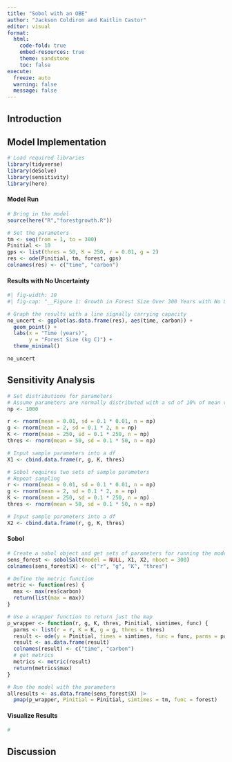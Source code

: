 ```yaml
---
title: "Sobol with an OBE"
author: "Jackson Coldiron and Kaitlin Castor"
editor: visual
format: 
  html:
    code-fold: true
    embed-resources: true
    theme: sandstone
    toc: false
execute:
  freeze: auto 
  warning: false
  message: false
---
```


## Introduction

## Model Implementation
```r
# Load required libraries
library(tidyverse)
library(deSolve)
library(sensitivity)
library(here)
```

#### Model Run
```r
# Bring in the model
source(here("R","forestgrowth.R"))

# Set the parameters
tm <- seq(from = 1, to = 300)
Pinitial <- 10
gps <- list(thres = 50, K = 250, r = 0.01, g = 2)
res <- ode(Pinitial, tm, forest, gps)
colnames(res) <- c("time", "carbon")

```

#### Results with No Uncertainty
```r
#| fig-width: 10
#| fig-cap: "__Figure 1: Growth in Forest Size Over 300 Years with No Uncertainty __: Holding the parameters fixed with given values, forest growth in terms of kilograms of Carbon is shown over 300 years. Forest size grows exponetially until it reaches the canopy closure threshold at 50 kg C. Then growth follows a linear model based on a carrying capacity of 250 kg C."

# Graph the results with a line signally carrying capacity
no_uncert <- ggplot(as.data.frame(res), aes(time, carbon)) +
  geom_point() +
  labs(x = "Time (years)",
       y = "Forest Size (kg C)") +
  theme_minimal()

no_uncert
```

## Sensitivity Analysis
```r
# Set distributions for parameters
# Assume parameters are normally distributed with a sd of 10% of mean value
np <- 1000

r <- rnorm(mean = 0.01, sd = 0.1 * 0.01, n = np)
g <- rnorm(mean = 2, sd = 0.1 * 2, n = np)
K <- rnorm(mean = 250, sd = 0.1 * 250, n = np)
thres <- rnorm(mean = 50, sd = 0.1 * 50, n = np)

# Input sample parameters into a df
X1 <- cbind.data.frame(r, g, K, thres)

# Sobol requires two sets of sample parameters
# Repeat sampling
r <- rnorm(mean = 0.01, sd = 0.1 * 0.01, n = np)
g <- rnorm(mean = 2, sd = 0.1 * 2, n = np)
K <- rnorm(mean = 250, sd = 0.1 * 250, n = np)
thres <- rnorm(mean = 50, sd = 0.1 * 50, n = np)

# Input sample parameters into a df
X2 <- cbind.data.frame(r, g, K, thres)
```

#### Sobol
```r
# Create a sobol object and get sets of parameters for running the model
sens_forest <- sobolSalt(model = NULL, X1, X2, nboot = 300)
colnames(sens_forest$X) <- c("r", "g", "K", "thres")

# Define the metric function
metric <- function(res) {
  max <- max(res$carbon)
  return(list(max = max))
}

# Use a wrapper function to return just the map
p_wrapper <- function(r, g, K, thres, Pinitial, simtimes, func) {
  parms <- list(r = r, K = K, g = g, thres = thres)
  result <- ode(y = Pinitial, times = simtimes, func = func, parms = parms)
  result <- as.data.frame(result)
  colnames(result) <- c("time", "carbon")
  # get metrics
  metrics <- metric(result)
  return(metrics$max)
}

# Run the model with the parameters
allresults <- as.data.frame(sens_forest$X) |>
  pmap(p_wrapper, Pinitial = Pinitial, simtimes = tm, func = forest)
```


#### Visualize Results
```r
# 
```


## Discussion
